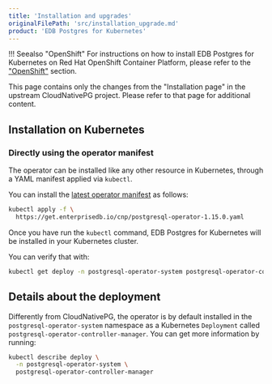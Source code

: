 ```yaml
---
title: 'Installation and upgrades'
originalFilePath: 'src/installation_upgrade.md'
product: 'EDB Postgres for Kubernetes'
---
```


!!! Seealso "OpenShift"
    For instructions on how to install EDB Postgres for Kubernetes on Red Hat
    OpenShift Container Platform, please refer to the ["OpenShift"](openshift.md)
    section.


This page contains only the changes from the "Installation page" in the upstream CloudNativePG project.
Please refer to that page for additional content.

## Installation on Kubernetes

### Directly using the operator manifest

The operator can be installed like any other resource in Kubernetes,
through a YAML manifest applied via `kubectl`.

You can install the [latest operator manifest](https://get.enterprisedb.io/cnp/postgresql-operator-1.15.0.yaml)
as follows:

```sh
kubectl apply -f \
  https://get.enterprisedb.io/cnp/postgresql-operator-1.15.0.yaml
```

Once you have run the `kubectl` command, EDB Postgres for Kubernetes will be installed in your Kubernetes cluster.

You can verify that with:

```sh
kubectl get deploy -n postgresql-operator-system postgresql-operator-controller-manager
```

<!-- THIS NEEDS TO BE DONE
### Using the Operator Lifecycle Manager (OLM)

OperatorHub is a community-sourced index of operators available via the
[Operator Lifecycle Manager](https://github.com/operator-framework/operator-lifecycle-manager),
which is a package managing system for operators.

You can install EDB Postgres for Kubernetes using the metadata available in the
[EDB Postgres for Kubernetes page](https://operatorhub.io/operator/cloud-native-postgresql)
from the [OperatorHub.io website](https://operatorhub.io), following the installation steps listed on that page.

-->

## Details about the deployment

Differently from CloudNativePG, the operator is by default installed in the `postgresql-operator-system` namespace as a Kubernetes
`Deployment` called `postgresql-operator-controller-manager`. You can get more information by running:

```sh
kubectl describe deploy \
  -n postgresql-operator-system \
  postgresql-operator-controller-manager
```
